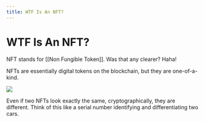 ```yaml
---
title: WTF Is An NFT?
---
```


# WTF Is An NFT?

NFT stands for \[\[Non Fungible Token]]. Was that any clearer? Haha!

NFTs are essentially digital tokens on the blockchain, but they are one-of-a-kind.

![](../../../.gitbook/assets/7.jpg)

Even if two NFTs look exactly the same, cryptographically, they are different. Think of this like a serial number identifying and differentiating two cars.
